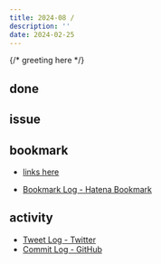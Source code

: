```yaml
---
title: 2024-08 / 
description: ''
date: 2024-02-25
---
```


{/* greeting here */}

## done

### 

## issue

### 

## bookmark

- [links here]()


- [Bookmark Log - Hatena Bookmark](https://b.hatena.ne.jp/Ryo_K/bookmark)

## activity

<Tweet tweetLink="" />
<Instagram instagramId="" />
<YouTube youTubeId="" />
 
- [Tweet Log - Twitter](https://twitter.com/search?q=(from%3Alegnoh)%20until%3A2024-02-25%20since%3A2024-02-19%20-filter%3Areplies&src=typed_query)
- [Commit Log - GitHub](https://github.com/legnoh?tab=overview&from=2024-02-19&to=2024-02-25)
